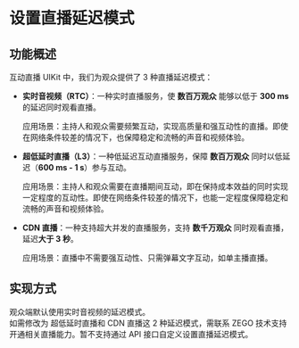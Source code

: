 # 设置直播延迟模式


## 功能概述

互动直播 UIKit 中，我们为观众提供了 3 种直播延迟模式：

- **实时音视频（RTC）**：一种实时直播服务，使 **数百万观众** 能够以低于 **300 ms** 的延迟同时观看直播。

  应用场景：主持人和观众需要频繁互动，实现高质量和强互动性的直播。即使在网络条件较差的情况下，也保障稳定和流畅的声音和视频体验。

- **超低延时直播（L3）**：一种低延迟互动直播服务，保障 **数百万观众** 同时以低延迟（**600 ms - 1 s**）参与互动。
  
  应用场景：主持人和观众需要在直播期间互动，即在保持成本效益的同时实现一定程度的互动性。即使在网络条件较差的情况下，也能一定程度保障稳定和流畅的声音和视频体验。

- **CDN 直播**：一种支持超大并发的直播服务，支持 **数千万观众** 同时观看直播，延迟**大于 3 秒**。
  
  应用场景：直播中不需要强互动性、只需弹幕文字互动，如单主播直播。

## 实现方式

观众端默认使用实时音视频的延迟模式。    
如需修改为 超低延时直播和 CDN 直播这 2 种延迟模式，需联系 ZEGO 技术支持开通相关直播能力。暂不支持通过 API 接口自定义设置直播延迟模式。
